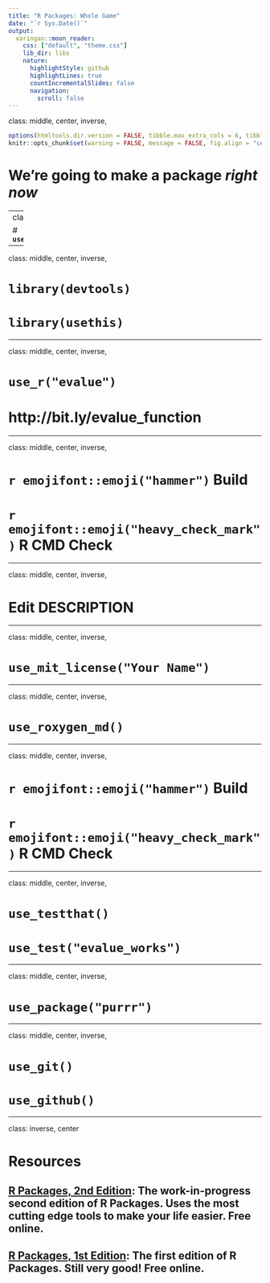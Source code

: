 ```yaml
---
title: "R Packages: Whole Game"
date: "`r Sys.Date()`"
output:
  xaringan::moon_reader:
    css: ["default", "theme.css"]
    lib_dir: libs
    nature:
      highlightStyle: github
      highlightLines: true
      countIncrementalSlides: false
      navigation:
        scroll: false 
---
```

class: middle, center, inverse, 

```r
options(htmltools.dir.version = FALSE, tibble.max_extra_cols = 6, tibble.width = 60)
knitr::opts_chunk$set(warning = FALSE, message = FALSE, fig.align = "center", dpi = 320)
```

# We're going to make a package *right now*

---
class: middle, center, inverse, 

# **`usethis::create_package("evalue")`**

---

class: middle, center, inverse, 

# **`library(devtools)`**
# **`library(usethis)`**

---

class: middle, center, inverse, 

# **`use_r("evalue")`**
# http://bit.ly/evalue_function

---

class: middle, center, inverse, 

# `r emojifont::emoji("hammer")` **Build**
# `r emojifont::emoji("heavy_check_mark")` **R CMD Check**

---

class: middle, center, inverse, 

# **Edit DESCRIPTION**

---

class: middle, center, inverse, 

# **`use_mit_license("Your Name")`**

---

class: middle, center, inverse, 

# **`use_roxygen_md()`**

---

class: middle, center, inverse, 

# `r emojifont::emoji("hammer")` **Build**
# `r emojifont::emoji("heavy_check_mark")` **R CMD Check**

---

class: middle, center, inverse, 

# **`use_testthat()`**
# **`use_test("evalue_works")`**

---

class: middle, center, inverse, 

# **`use_package("purrr")`**

---

class: middle, center, inverse, 

# **`use_git()`**
# **`use_github()`**

---

class: inverse, center

# Resources
## [R Packages, 2nd Edition](https://r-pkgs.org/): The work-in-progress second edition of R Packages. Uses the most cutting edge tools to make your life easier. Free online.
## [R Packages, 1st Edition](http://r-pkgs.had.co.nz/): The first edition of R Packages. Still very good! Free online.
